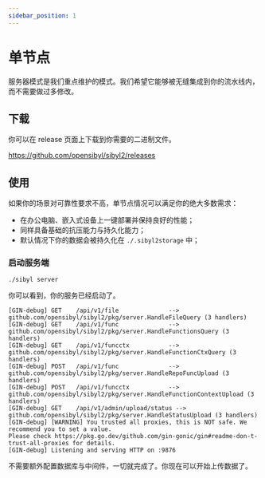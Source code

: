 ```yaml
---
sidebar_position: 1
---
```


# 单节点

服务器模式是我们重点维护的模式。我们希望它能够被无缝集成到你的流水线内，而不需要做过多修改。

## 下载

你可以在 release 页面上下载到你需要的二进制文件。

https://github.com/opensibyl/sibyl2/releases

## 使用

如果你的场景对可靠性要求不高，单节点情况可以满足你的绝大多数需求：

- 在办公电脑、嵌入式设备上一键部署并保持良好的性能；
- 同样具备基础的抗压能力与持久化能力；
- 默认情况下你的数据会被持久化在 `./.sibyl2storage` 中；

### 启动服务端

```
./sibyl server
```

你可以看到，你的服务已经启动了。

```
[GIN-debug] GET    /api/v1/file              --> github.com/opensibyl/sibyl2/pkg/server.HandleFileQuery (3 handlers)
[GIN-debug] GET    /api/v1/func              --> github.com/opensibyl/sibyl2/pkg/server.HandleFunctionsQuery (3 handlers)
[GIN-debug] GET    /api/v1/funcctx           --> github.com/opensibyl/sibyl2/pkg/server.HandleFunctionCtxQuery (3 handlers)
[GIN-debug] POST   /api/v1/func              --> github.com/opensibyl/sibyl2/pkg/server.HandleRepoFuncUpload (3 handlers)
[GIN-debug] POST   /api/v1/funcctx           --> github.com/opensibyl/sibyl2/pkg/server.HandleFunctionContextUpload (3 handlers)
[GIN-debug] GET    /api/v1/admin/upload/status --> github.com/opensibyl/sibyl2/pkg/server.HandleStatusUpload (3 handlers)
[GIN-debug] [WARNING] You trusted all proxies, this is NOT safe. We recommend you to set a value.
Please check https://pkg.go.dev/github.com/gin-gonic/gin#readme-don-t-trust-all-proxies for details.
[GIN-debug] Listening and serving HTTP on :9876
```

不需要额外配置数据库与中间件，一切就完成了。你现在可以开始上传数据了。
